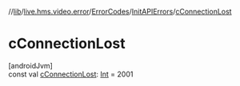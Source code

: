 //[lib](../../../../index)/[live.hms.video.error](../../index)/[ErrorCodes](../index)/[InitAPIErrors](index)/[cConnectionLost](c-connection-lost)

# cConnectionLost

[androidJvm]\
const val [cConnectionLost](c-connection-lost): [Int](https://kotlinlang.org/api/latest/jvm/stdlib/kotlin/-int/index.html) = 2001
